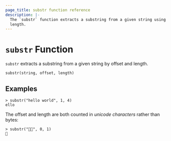 ```yaml
---
page_title: substr function reference
description: |-
  The `substr` function extracts a substring from a given string using an offset and
  length. 
---
```


# `substr` Function

`substr` extracts a substring from a given string by offset and length.

```hcl
substr(string, offset, length)
```

## Examples

```shell-session
> substr("hello world", 1, 4)
ello
```

The offset and length are both counted in _unicode characters_ rather than
bytes:

```shell-session
> substr("🤔🤷", 0, 1)
🤔
```
